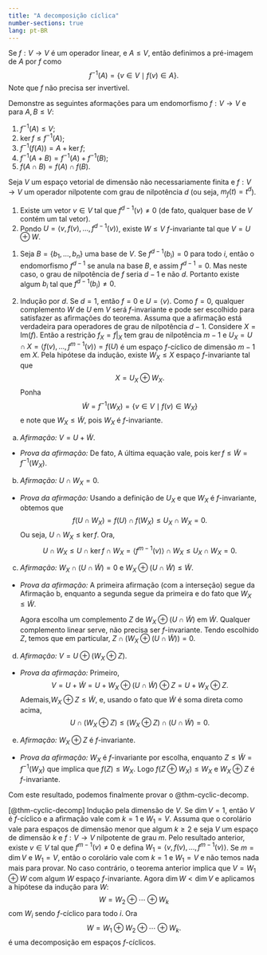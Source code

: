 ```yaml
--- 
title: "A decomposição cíclica"
number-sections: true
lang: pt-BR
--- 
```

Se $f:V\to V$ é um operador linear, e $A\leq V$, então definimos a pré-imagem de $A$ por $f$ como
$$
f^{-1}(A)=\{v\in V\mid f(v)\in A\}.
$$
Note que $f$ não precisa ser invertivel.

:::{#exr-jjjj}
Demonstre as seguintes aformações para um endomorfismo $f:V\to V$ e para $A,B\leq V$:

1. $f^{-1}(A)\leq V$;
2. $\ker f\leq f^{-1}(A)$;
3. $f^{-1}(f(A))=A+\ker f$;
4. $f^{-1}(A+B)=f^{-1}(A)+f^{-1}(B)$;
5. $f(A\cap B)=f(A)\cap f(B)$.
:::


:::{#thm-}
Seja $V$ um espaço vetorial de dimensão não necessariamente finita e $f:V\to V$ um operador nilpotente com grau de nilpotência $d$ (ou seja, $m_f(t)=t^d$).

1. Existe um vetor $v\in V$ tal que $f^{d-1}(v)\neq 0$ (de fato, qualquer base de $V$ contém um tal vetor).
2. Pondo $U=\langle v,f(v),\ldots,f^{d-1}(v)\rangle$, existe $W\leq V$ $f$-invariante tal que $V=U\oplus W$.
:::


:::{.proof}
1. Seja $B=\{b_1,\ldots,b_n\}$ uma base de $V$. Se $f^{d-1}(b_i)=0$ para todo $i$, então o endomorfismo 
$f^{d-1}$ se anula na base $B$, e assim $f^{d-1}=0$. Mas neste caso, o grau de nilpotência de $f$ seria $d-1$ e não $d$. 
Portanto existe algum $b_i$ tal que $f^{d-1}(b_i)\neq 0$. 

1. Indução por $d$. Se $d=1$, então $f=0$ e $U=\left<v\right>$. Como $f=0$,  qualquer complemento $W$ de $U$ em $V$ será $f$-invariante e pode ser escolhido para satisfazer as afirmações do teorema.
Assuma que a afirmação está verdadeira para operadores de grau de nilpotência $d-1$. Considere $X=\mbox{Im}(f)$. Então a restrição $f_X=f|_X$ tem grau de nilpotência $m-1$ e $U_X=U\cap X=\langle f(v),\ldots,f^{m-1}(v)\rangle=f(U)$ é um espaço $f$-cíclico de dimensão $m-1$ em $X$. Pela hipótese da indução, existe $W_X\leq X$ espaço $f$-invariante tal que
$$
X=U_X\oplus W_X.
$$
Ponha
$$
\widetilde W=f^{-1}(W_X)=\{v\in V\mid f(v)\in W_X\}
$$
e note que $W_X\leq \widetilde W$, pois $W_X$ é $f$-invariante.

a. *Afirmação:* $V=U+\widetilde W$.

- *Prova da afirmação:* De fato,
\begin{align*}
V&=f^{-1}(X)=f^{-1}(U_X+W_X)=f^{-1}(U_X)+f^{-1}(W_X)\\&=f^{-1}(f(U))+f^{-1}(W_X)=U+\ker f+\widetilde W\\&
U+\widetilde W.
\end{align*}
A última equação vale, pois $\ker f\leq \widetilde W=f^{-1}(W_X)$.

b. *Afirmação:* $U\cap W_X=0$.

- *Prova da afirmação:* Usando a definição de $U_X$ e que $W_X$ é $f$-invariante, obtemos que
$$
f(U\cap W_X)=f(U)\cap f(W_X)\leq U_X\cap W_X=0.
$$
Ou seja, $U\cap W_X\leq \ker f$. Ora,
$$
U\cap W_X\leq U\cap \ker f\cap W_X=\langle f^{m-1}(v)\rangle\cap W_X\leq U_X\cap W_X=0.
$$

c. *Afirmação:* $W_X\cap (U\cap \widetilde W)=0$ e $W_X\oplus (U\cap \widetilde W)\leq \widetilde W$.

- *Prova da afirmação:* A primeira afirmação (com a interseção) segue da Afirmação b, enquanto a segunda segue da primeira e do fato que $W_X\leq \widetilde W$.

    Agora escolha um complemento $Z$ de $W_X\oplus (U\cap \widetilde W)$ em $\widetilde W$. Qualquer complemento linear serve, não precisa ser $f$-invariante. Tendo escolhido $Z$, temos que
    \begin{equation}\label{eq:ds}
    \widetilde W=(W_X\oplus (U\cap \widetilde W))\oplus Z;
    \end{equation}
    em particular, $Z\cap (W_X\oplus (U\cap \widetilde W))=0$.

d. *Afirmação:* $V=U\oplus(W_X\oplus Z)$.

- *Prova da afirmação:* Primeiro,
$$
V=U+\widetilde W= U+W_X\oplus (U\cap \widetilde W)\oplus Z=U+W_X\oplus Z.
$$
Ademais,$W_X\oplus Z\leq \widetilde W$, e, usando o fato que $\widetilde W$ é soma direta como acima,
$$
U\cap (W_X\oplus Z)\leq (W_X\oplus Z)\cap(U\cap \widetilde W)=0.
$$

e. *Afirmação:* $W_X\oplus Z$ é $f$-invariante.

- *Prova da afirmação:* $W_X$ é $f$-invariante por escolha, enquanto $Z\leq \widetilde W=f^{-1}(W_X)$ que implica que $f(Z)\leq W_X$. Logo $f(Z\oplus W_X)\leq W_X$ e $W_X\oplus Z$ é $f$-invariante.
:::


Com este resultado, podemos finalmente provar o @thm-cyclic-decomp.

:::{.proof}
[@thm-cyclic-decomp]
Indução pela dimensão de $V$. Se $\dim V=1$, então $V$ é $f$-cíclico e a afirmação vale com $k=1$ e $W_1=V$. Assuma que o corolário vale para espaços de dimensão menor que algum $k\geq 2$ e seja $V$ um espaço de dimensão $k$ e $f:V\to V$ nilpotente de grau $m$. Pelo resultado anterior, existe $v\in V$ tal que $f^{m-1}(v)\neq 0$ e defina $W_1=\langle v,f(v),\ldots,f^{m-1}(v)\rangle$. Se $m=\dim V$ e $W_1=V$, então o corolário vale com $k=1$ e $W_1=V$ e não temos nada mais para provar. No caso contrário, o teorema anterior implica que $V=W_1\oplus W$ com algum $W$ espaço $f$-invariante. Agora $\dim W < \dim V$ e aplicamos a hipótese da indução para $W$:
$$
W=W_2\oplus \cdots \oplus W_k
$$
com $W_i$ sendo $f$-cíclico para todo $i$. Ora
$$
W=W_1\oplus W_2\oplus \cdots \oplus W_k.
$$
é uma decomposição em espaços $f$-cíclicos.
:::
